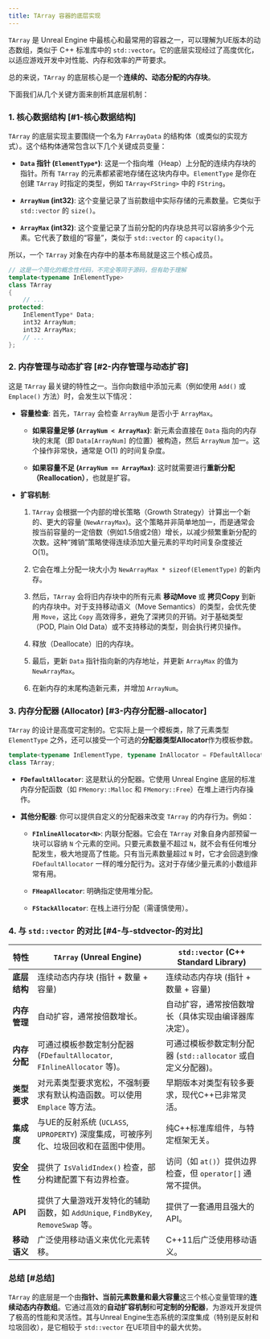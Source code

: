 ```yaml
---
title: TArray 容器的底层实现
---
```

`TArray` 是 Unreal Engine 中最核心和最常用的容器之一，可以理解为UE版本的动态数组，类似于 C++ 标准库中的 `std::vector`。它的底层实现经过了高度优化，以适应游戏开发中对性能、内存和效率的严苛要求。

总的来说，`TArray` 的底层核心是一个**连续的、动态分配的内存块**。

下面我们从几个关键方面来剖析其底层机制：

### 1. 核心数据结构 \[#1-核心数据结构]

`TArray` 的底层实现主要围绕一个名为 `FArrayData` 的结构体（或类似的实现方式）。这个结构体通常包含以下几个关键成员变量：

* **`Data` 指针 (`ElementType*`)**: 这是一个指向堆（Heap）上分配的连续内存块的指针。所有 `TArray` 的元素都紧密地存储在这块内存中。`ElementType` 是你在创建 `TArray` 时指定的类型，例如 `TArray<FString>` 中的 `FString`。

* **`ArrayNum` (int32)**: 这个变量记录了当前数组中实际存储的元素数量。它类似于 `std::vector` 的 `size()`。

* **`ArrayMax` (int32)**: 这个变量记录了当前分配的内存块总共可以容纳多少个元素。它代表了数组的“容量”，类似于 `std::vector` 的 `capacity()`。

所以，一个 `TArray` 对象在内存中的基本布局就是这三个核心成员。

```cpp
// 这是一个简化的概念性代码，不完全等同于源码，但有助于理解
template<typename InElementType>
class TArray
{
    // ...
protected:
    InElementType* Data;
    int32 ArrayNum;
    int32 ArrayMax;
    // ...
};
```

### 2. 内存管理与动态扩容 \[#2-内存管理与动态扩容]

这是 `TArray` 最关键的特性之一。当你向数组中添加元素（例如使用 `Add()` 或 `Emplace()` 方法）时，会发生以下情况：

* **容量检查**: 首先，`TArray` 会检查 `ArrayNum` 是否小于 `ArrayMax`。

  * **如果容量足够 (`ArrayNum < ArrayMax`)**: 新元素会直接在 `Data` 指向的内存块的末尾（即 `Data[ArrayNum]` 的位置）被构造，然后 `ArrayNum` 加一。这个操作非常快，通常是 O(1) 的时间复杂度。

  * **如果容量不足 (`ArrayNum == ArrayMax`)**: 这时就需要进行**重新分配（Reallocation）**，也就是扩容。

* **扩容机制**:

  1. `TArray` 会根据一个内部的增长策略（Growth Strategy）计算出一个新的、更大的容量 (`NewArrayMax`)。这个策略并非简单地加一，而是通常会按当前容量的一定倍数（例如1.5倍或2倍）增长，以减少频繁重新分配的次数。这种“摊销”策略使得连续添加大量元素的平均时间复杂度接近 O(1)。

  2. 它会在堆上分配一块大小为 `NewArrayMax * sizeof(ElementType)` 的新内存。

  3. 然后，`TArray` 会将旧内存块中的所有元素 **移动Move** 或 **拷贝Copy** 到新的内存块中。对于支持移动语义（Move Semantics）的类型，会优先使用 `Move`，这比 `Copy` 高效得多，避免了深拷贝的开销。对于基础类型（POD, Plain Old Data）或不支持移动的类型，则会执行拷贝操作。

  4. 释放（Deallocate）旧的内存块。

  5. 最后，更新 `Data` 指针指向新的内存地址，并更新 `ArrayMax` 的值为 `NewArrayMax`。

  6. 在新内存的末尾构造新元素，并增加 `ArrayNum`。

### 3. 内存分配器 (Allocator) \[#3-内存分配器-allocator]

`TArray` 的设计是高度可定制的。它实际上是一个模板类，除了元素类型 `ElementType` 之外，还可以接受一个可选的**分配器类型Allocator**作为模板参数。

```cpp
template<typename InElementType, typename InAllocator = FDefaultAllocator>
class TArray;
```

* **`FDefaultAllocator`**: 这是默认的分配器。它使用 Unreal Engine 底层的标准内存分配函数（如 `FMemory::Malloc` 和 `FMemory::Free`）在堆上进行内存操作。

* **其他分配器**: 你可以提供自定义的分配器来改变 `TArray` 的内存行为。例如：

  * **`FInlineAllocator<N>`**: 内联分配器。它会在 `TArray` 对象自身内部预留一块可以容纳 `N` 个元素的空间。只要元素数量不超过 `N`，就不会有任何堆分配发生，极大地提高了性能。只有当元素数量超过 `N` 时，它才会回退到像 `FDefaultAllocator` 一样的堆分配行为。这对于存储少量元素的小数组非常有用。

  * **`FHeapAllocator`**: 明确指定使用堆分配。

  * **`FStackAllocator`**: 在栈上进行分配（需谨慎使用）。

### 4. 与 `std::vector` 的对比 \[#4-与-stdvector-的对比]

| 特性       | `TArray` (Unreal Engine)                                     | `std::vector` (C++ Standard Library)     |
| -------- | ------------------------------------------------------------ | ---------------------------------------- |
| **底层结构** | 连续动态内存块 (指针 + 数量 + 容量)                                       | 连续动态内存块 (指针 + 数量 + 容量)                   |
| **内存管理** | 自动扩容，通常按倍数增长。                                                | 自动扩容，通常按倍数增长（具体实现由编译器库决定）。               |
| **内存分配** | 可通过模板参数定制分配器 (`FDefaultAllocator`, `FInlineAllocator` 等)。    | 可通过模板参数定制分配器 (`std::allocator` 或自定义分配器)。 |
| **类型要求** | 对元素类型要求宽松，不强制要求有默认构造函数。可以使用 `Emplace` 等方法。                   | 早期版本对类型有较多要求，现代C++已非常灵活。                 |
| **集成度**  | 与UE的反射系统 (`UCLASS`, `UPROPERTY`) 深度集成，可被序列化、垃圾回收和在蓝图中使用。     | 纯C++标准库组件，与特定框架无关。                       |
| **安全性**  | 提供了 `IsValidIndex()` 检查，部分构建配置下有边界检查。                        | 访问（如 `at()`）提供边界检查，但 `operator[]` 通常不提供。 |
| **API**  | 提供了大量游戏开发特化的辅助函数，如 `AddUnique`, `FindByKey`, `RemoveSwap` 等。 | 提供了一套通用且强大的API。                          |
| **移动语义** | 广泛使用移动语义来优化元素转移。                                             | C++11后广泛使用移动语义。                          |

### 总结 \[#总结]

`TArray` 的底层是一个由**指针、当前元素数量和最大容量**这三个核心变量管理的**连续动态内存数组**。它通过高效的**自动扩容机制**和**可定制的分配器**，为游戏开发提供了极高的性能和灵活性。其与Unreal Engine生态系统的深度集成（特别是反射和垃圾回收），是它相较于 `std::vector` 在UE项目中的最大优势。
